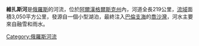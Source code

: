 '''維扎斯河'''是[[俄羅斯|俄羅斯]]的河流，位於[[阿爾漢格爾斯克州|阿爾漢格爾斯克州]]內，河道全長219公里，[[流域|流域]]面積3,050平方公里，發源自一個小型湖泊，最終注入[[巴倫支海|巴倫支海]]的[[喬沙灣|喬沙灣]]，河水主要來自融雪和雨水。

{{Russia-geo-stub}}

[[Category:俄羅斯河流|Category:俄羅斯河流]]